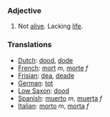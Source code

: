 ===Adjective===

#Not [[alive]].  Lacking [[life]].

===Translations===
*[[Dutch]]: [[dood]], [[dode]]
*[[French]]: [[mort]] ''m'', [[morte]] ''f''
*[[Frisian]]: [[dea]], [[deade]]
*[[German]]: [[tot]]
*[[Low Saxon]]: [[dood]]
*[[Spanish]]: [[muerto]] ''m'', [[muerta]] ''f''
*[[Italian]]: [[morto]] ''m'', [[morta]] ''f''